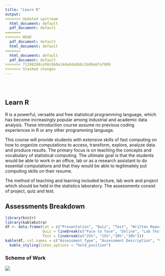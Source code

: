 ```yaml
---
title: "Learn R"
output:
<<<<<<< Updated upstream
  html_document: default
  pdf_document: default
=======
<<<<<<< HEAD
  pdf_document: default
  html_document: default
=======
  html_document: default
  pdf_document: default
>>>>>>> 71398288ce50cbb0a144a8dabbbc2dd9a6faf889
>>>>>>> Stashed changes
---
```


<style type="text/css">
.title {
  display: none;
}

#getting-started img { 
  margin-right: 10px;
}

</style>

<div class="row" style="padding-top: 30px;">
<div class="col-sm-6">

# **Learn R**

R is a powerful, versatile and free statistical programming language, which has become increasingly popular among industrial and academic data analysis. These introduction course assume no previous coding experiences in R or any other programming language.

This course will provide students with extensive skills of fast computing on how to organize computations to access, transform, explore, analyze data and produce results. The primary focus is on teaching the concepts and vocabulary of statistical computing. The ultimate goal is that the students would be able to work in an office, lab or as a research assistant to do essential computations and that they would be able to legitimately put computing skills on their resume. 

The method of teaching and learning included lecture, lab work and project which should be held in the statistics laboratory. The assessments consist of project, quiz and test.

## Assessments Breakdown

```r
library(knitr)
library(kableExtra)
df <- data.frame(Cat = c("Presentation", "Quiz", "Test", "Written Report"), 
                 Quiz = linebreak(c("Face to face", "Online", "Lab Test", "Written Report")), 
                 Test = linebreak(c("25%", "15%","30%","30%")))
kable(df, col.names = c("Assessment Type", "Assessment Description", "% of Total Mark"), escape = F, caption = "Details of Continuous Assessment") %>%
  kable_styling(latex_options = "hold_position")
```


</div>
<div class="col-sm-6">

### Scheme of Work

<a href = "https://sites.google.com/view/suriyatiujang/home">
![](images/logo.png)
</a>
</div>
